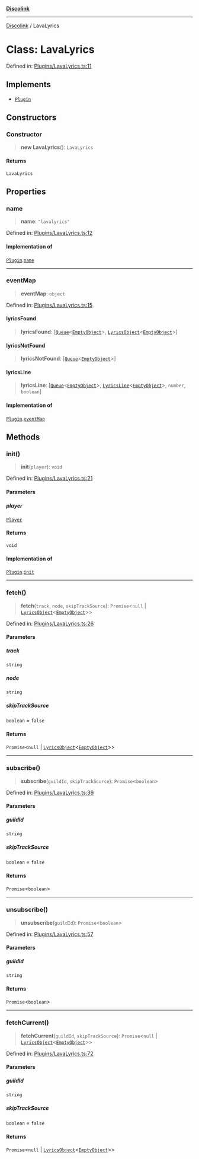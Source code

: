 [**Discolink**](../README.md)

***

[Discolink](../globals.md) / LavaLyrics

# Class: LavaLyrics

Defined in: [Plugins/LavaLyrics.ts:11](https://github.com/Archayu/discolink/blob/ddfd70ea55cc6996bf3567765f64fb3824cd3f79/src/Plugins/LavaLyrics.ts#L11)

## Implements

- [`Plugin`](../interfaces/Plugin.md)

## Constructors

### Constructor

> **new LavaLyrics**(): `LavaLyrics`

#### Returns

`LavaLyrics`

## Properties

### name

> **name**: `"lavalyrics"`

Defined in: [Plugins/LavaLyrics.ts:12](https://github.com/Archayu/discolink/blob/ddfd70ea55cc6996bf3567765f64fb3824cd3f79/src/Plugins/LavaLyrics.ts#L12)

#### Implementation of

[`Plugin`](../interfaces/Plugin.md).[`name`](../interfaces/Plugin.md#name)

***

### eventMap

> **eventMap**: `object`

Defined in: [Plugins/LavaLyrics.ts:15](https://github.com/Archayu/discolink/blob/ddfd70ea55cc6996bf3567765f64fb3824cd3f79/src/Plugins/LavaLyrics.ts#L15)

#### lyricsFound

> **lyricsFound**: \[[`Queue`](Queue.md)\<[`EmptyObject`](../type-aliases/EmptyObject.md)\>, [`LyricsObject`](../interfaces/LyricsObject.md)\<[`EmptyObject`](../type-aliases/EmptyObject.md)\>\]

#### lyricsNotFound

> **lyricsNotFound**: \[[`Queue`](Queue.md)\<[`EmptyObject`](../type-aliases/EmptyObject.md)\>\]

#### lyricsLine

> **lyricsLine**: \[[`Queue`](Queue.md)\<[`EmptyObject`](../type-aliases/EmptyObject.md)\>, [`LyricsLine`](../interfaces/LyricsLine.md)\<[`EmptyObject`](../type-aliases/EmptyObject.md)\>, `number`, `boolean`\]

#### Implementation of

[`Plugin`](../interfaces/Plugin.md).[`eventMap`](../interfaces/Plugin.md#eventmap)

## Methods

### init()

> **init**(`player`): `void`

Defined in: [Plugins/LavaLyrics.ts:21](https://github.com/Archayu/discolink/blob/ddfd70ea55cc6996bf3567765f64fb3824cd3f79/src/Plugins/LavaLyrics.ts#L21)

#### Parameters

##### player

[`Player`](Player.md)

#### Returns

`void`

#### Implementation of

[`Plugin`](../interfaces/Plugin.md).[`init`](../interfaces/Plugin.md#init)

***

### fetch()

> **fetch**(`track`, `node`, `skipTrackSource`): `Promise`\<`null` \| [`LyricsObject`](../interfaces/LyricsObject.md)\<[`EmptyObject`](../type-aliases/EmptyObject.md)\>\>

Defined in: [Plugins/LavaLyrics.ts:26](https://github.com/Archayu/discolink/blob/ddfd70ea55cc6996bf3567765f64fb3824cd3f79/src/Plugins/LavaLyrics.ts#L26)

#### Parameters

##### track

`string`

##### node

`string`

##### skipTrackSource

`boolean` = `false`

#### Returns

`Promise`\<`null` \| [`LyricsObject`](../interfaces/LyricsObject.md)\<[`EmptyObject`](../type-aliases/EmptyObject.md)\>\>

***

### subscribe()

> **subscribe**(`guildId`, `skipTrackSource`): `Promise`\<`boolean`\>

Defined in: [Plugins/LavaLyrics.ts:39](https://github.com/Archayu/discolink/blob/ddfd70ea55cc6996bf3567765f64fb3824cd3f79/src/Plugins/LavaLyrics.ts#L39)

#### Parameters

##### guildId

`string`

##### skipTrackSource

`boolean` = `false`

#### Returns

`Promise`\<`boolean`\>

***

### unsubscribe()

> **unsubscribe**(`guildId`): `Promise`\<`boolean`\>

Defined in: [Plugins/LavaLyrics.ts:57](https://github.com/Archayu/discolink/blob/ddfd70ea55cc6996bf3567765f64fb3824cd3f79/src/Plugins/LavaLyrics.ts#L57)

#### Parameters

##### guildId

`string`

#### Returns

`Promise`\<`boolean`\>

***

### fetchCurrent()

> **fetchCurrent**(`guildId`, `skipTrackSource`): `Promise`\<`null` \| [`LyricsObject`](../interfaces/LyricsObject.md)\<[`EmptyObject`](../type-aliases/EmptyObject.md)\>\>

Defined in: [Plugins/LavaLyrics.ts:72](https://github.com/Archayu/discolink/blob/ddfd70ea55cc6996bf3567765f64fb3824cd3f79/src/Plugins/LavaLyrics.ts#L72)

#### Parameters

##### guildId

`string`

##### skipTrackSource

`boolean` = `false`

#### Returns

`Promise`\<`null` \| [`LyricsObject`](../interfaces/LyricsObject.md)\<[`EmptyObject`](../type-aliases/EmptyObject.md)\>\>
